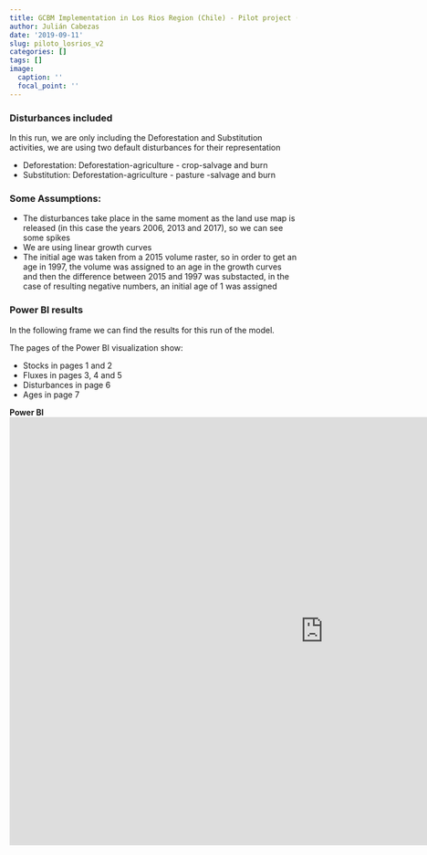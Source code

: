 ```yaml
---
title: GCBM Implementation in Los Rios Region (Chile) - Pilot project (v2)
author: Julián Cabezas
date: '2019-09-11'
slug: piloto_losrios_v2
categories: []
tags: []
image:
  caption: ''
  focal_point: ''
---
```



### Disturbances included

In this run, we are only including the Deforestation and Substitution activities, we are using two default disturbances for their representation

- Deforestation: Deforestation-agriculture - crop-salvage and burn
- Substitution: Deforestation-agriculture - pasture -salvage and burn

### Some Assumptions:

- The disturbances take place in the same moment as the land use map is released (in this case the years 2006, 2013 and 2017), so we can see some spikes
- We are using linear growth curves
- The initial age was taken from a 2015 volume raster, so in order to get an age in 1997, the volume was assigned to an age in the growth curves and then the difference between 2015 and 1997 was substacted, in the case of resulting negative numbers, an initial age of 1 was assigned

### Power BI results

In the following frame we can find the results for this run of the model.

The pages of the Power BI visualization show:

- Stocks in pages 1 and 2
- Fluxes in pages 3, 4 and 5
- Disturbances in page 6
- Ages in page 7

**Power BI**
<iframe width="1100" height="750"  src="https://app.powerbi.com/view?r=eyJrIjoiNDNjYjFkZjgtMTQwNi00ZmJlLWEwNDEtNzUzZGRjZjc3OGRjIiwidCI6ImU2ZjQ4MjNiLTljZmUtNGNiYi04ZDcwLWQyNWU5YTMxZDg1OSIsImMiOjR9" frameborder="0" allowFullScreen="true"></iframe>


